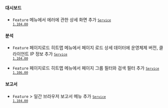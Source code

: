 #### 대시보드​

- <code class="Feature">Feature</code> <Cmdname sid="side_rumErrorDashboard" className="uitext" /> 메뉴에서 에러에 관한 상세 화면 추가 <code class='changelog-service'><a href="https://docs.whatap.io/release-notes/service/service-1_104_x"><code class='changelog-service'>Service 1.104.00​</code></a></code>

#### 분석​

- <code class="Feature">Feature</code> <span class="uitext">페이지로드 히트맵</span> 메뉴에서 페이지 로드 상세 데이터에 운영체제 버전, 클라이언트 IP 정보 추가 <code class='changelog-service'><a href="https://docs.whatap.io/release-notes/service/service-1_104_x"><code class='changelog-service'>Service 1.104.00​</code></a></code>

- <code class="Feature">Feature</code> <span class="uitext">페이지로드 히트맵</span> 메뉴에서 페이지 그룹 필터와 검색 필터 추가 <code class='changelog-service'><a href="https://docs.whatap.io/release-notes/service/service-1_106_x"><code class='changelog-service'>Service 1.106.00​</code></a></code>

#### 보고서​

- <code class="Feature">Feature</code> <Cmdname sid="side_report" className="uitext" /> &gt; <span class="uitext">일간 브라우저 보고서</span> 메뉴 추가 <code class='changelog-service'><a href="https://docs.whatap.io/release-notes/service/service-1_104_x"><code class='changelog-service'>Service 1.104.00​</code></a></code>